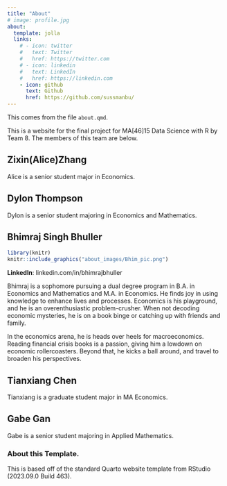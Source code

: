 ```yaml
---
title: "About"
# image: profile.jpg
about:
  template: jolla
  links:
    # - icon: twitter
    #   text: Twitter
    #   href: https://twitter.com
    # - icon: linkedin
    #   text: LinkedIn
    #   href: https://linkedin.com
    - icon: github
      text: Github
      href: https://github.com/sussmanbu/
---
```


This comes from the file `about.qmd`.

This is a website for the final project for MA\[46\]15 Data Science with R by Team 8. The members of this team are below.

## Zixin(Alice)Zhang

Alice is a senior student major in Economics.

## Dylon Thompson

Dylon is a senior student majoring in Economics and Mathematics.

## Bhimraj Singh Bhuller

```r
library(knitr)
knitr::include_graphics("about_images/Bhim_pic.png")
```

**LinkedIn**: linkedin.com/in/bhimrajbhuller

Bhimraj is a sophomore pursuing a dual degree program in B.A. in Economics and Mathematics and M.A. in Economics. He finds joy in using knowledge to enhance lives and processes. Economics is his playground, and he is an overenthusiastic problem-crusher. When not decoding economic mysteries, he is on a book binge or catching up with friends and family.

In the economics arena, he is heads over heels for macroeconomics. Reading financial crisis books is a passion, giving him a lowdown on economic rollercoasters. Beyond that, he kicks a ball around, and travel to broaden his perspectives.

## Tianxiang Chen

Tianxiang is a graduate student major in MA Economics.

## Gabe Gan

Gabe is a senior student majoring in Applied Mathematics.

<!-- Please leave in the information below -->

### About this Template.

This is based off of the standard Quarto website template from RStudio (2023.09.0 Build 463).
